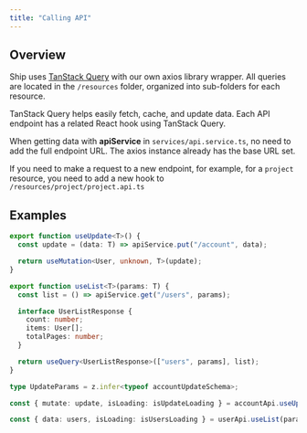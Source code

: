 ```yaml
---
title: "Calling API"
---
```


## Overview

Ship uses [TanStack Query](https://tanstack.com/query/latest) with our own axios library wrapper.
All queries are located in the `/resources` folder, organized into sub-folders for each resource.

TanStack Query helps easily fetch, cache, and update data.
Each API endpoint has a related React hook using TanStack Query.

When getting data with **apiService** in `services/api.service.ts`, no need to add the full endpoint URL.
The axios instance already has the base URL set.

If you need to make a request to a new endpoint, for example, for a `project` resource,
you need to add a new hook to `/resources/project/project.api.ts`

## Examples

```typescript resources/account/account.api.ts
export function useUpdate<T>() {
  const update = (data: T) => apiService.put("/account", data);

  return useMutation<User, unknown, T>(update);
}
```

```typescript resources/user/user.api.ts
export function useList<T>(params: T) {
  const list = () => apiService.get("/users", params);

  interface UserListResponse {
    count: number;
    items: User[];
    totalPages: number;
  }

  return useQuery<UserListResponse>(["users", params], list);
}
```

```typescript pages/profile/index.page.tsx
type UpdateParams = z.infer<typeof accountUpdateSchema>;

const { mutate: update, isLoading: isUpdateLoading } = accountApi.useUpdate<UpdateParams>();
```

```typescript pages/home/index.tsx
const { data: users, isLoading: isUsersLoading } = userApi.useList(params);
```
